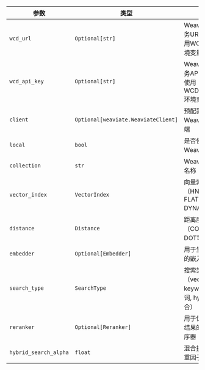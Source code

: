 | 参数 | 类型 | 描述 | 默认值 |
|-----------|------|-------------|---------|
| `wcd_url` | `Optional[str]` | Weaviate云服务URL（或使用WCD_URL环境变量） | `None` |
| `wcd_api_key` | `Optional[str]` | Weaviate云服务API密钥（或使用WCD_API_KEY环境变量） | `None` |
| `client` | `Optional[weaviate.WeaviateClient]` | 预配置的Weaviate客户端 | `None` |
| `local` | `bool` | 是否使用本地Weaviate实例 | `False` |
| `collection` | `str` | Weaviate集合名称 | `"default"` |
| `vector_index` | `VectorIndex` | 向量索引类型（HNSW, FLAT, DYNAMIC） | `VectorIndex.HNSW` |
| `distance` | `Distance` | 距离度量方式（COSINE, DOT等） | `Distance.COSINE` |
| `embedder` | `Optional[Embedder]` | 用于生成嵌入的嵌入器 | `OpenAIEmbedder()` |
| `search_type` | `SearchType` | 搜索类型（vector向量, keyword关键词, hybrid混合） | `SearchType.vector` |
| `reranker` | `Optional[Reranker]` | 用于优化搜索结果的重新排序器 | `None` |
| `hybrid_search_alpha` | `float` | 混合搜索的权重因子 | `0.5` |